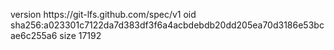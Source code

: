 version https://git-lfs.github.com/spec/v1
oid sha256:a023301c7122da7d383df3f6a4acbdebdb20dd205ea70d3186e53bcae6c255a6
size 17192
